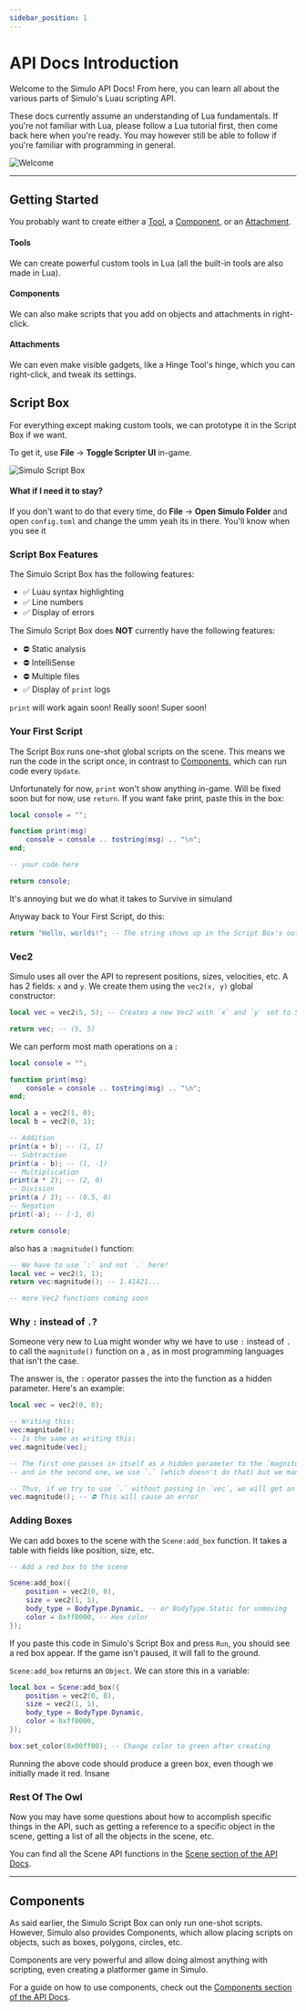```yaml
---
sidebar_position: 1
---
```



# API Docs Introduction

Welcome to the Simulo API Docs! From here, you can learn all about the various parts of Simulo's Luau scripting API.

These docs currently assume an understanding of Lua fundamentals. If you're not familiar with Lua, please follow a Lua tutorial first, then come back here when you're ready. You may however still be able to follow if you're familiar with programming in general.

![Welcome](./img/welcome.png)

---

## Getting Started

You probably want to create either a [Tool](/api/tools), a [Component](/api/Component), or an [Attachment](/api/Attachment).

#### Tools
We can create powerful custom tools in Lua (all the built-in tools are also made in Lua).

#### Components
We can also make scripts that you add on objects and attachments in right-click.

#### Attachments
We can even make visible gadgets, like a Hinge Tool's hinge, which you can right-click, and tweak its settings.

## Script Box

For everything except making custom tools, we can prototype it in the Script Box if we want.

To get it, use **File** → **Toggle Scripter UI** in-game.

![Simulo Script Box](./img/script_box.png)

#### What if I need it to stay?
If you don't want to do that every time, do **File** → **Open Simulo Folder** and open `config.toml` and change the umm yeah its in there. You'll know when you see it

### Script Box Features

The Simulo Script Box has the following features:

-   ✅ Luau syntax highlighting
-   ✅ Line numbers
-   ✅ Display of errors

The Simulo Script Box does **NOT** currently have the following features:

-   ⛔ Static analysis
-   ⛔ IntelliSense
-   ⛔ Multiple files
-   ✅ Display of `print` logs

`print` will work again soon! Really soon! Super soon!

### Your First Script

The Script Box runs one-shot global scripts on the scene. This means we run the code in the script once, in contrast to [Components](#components), which can run code every `Update`.

Unfortunately for now, `print` won't show anything in-game. Will be fixed soon but for now, use `return`. If you want fake print, paste this in the box:
```lua
local console = "";

function print(msg)
    console = console .. tostring(msg) .. "\n";
end;

-- your code here

return console;
```

It's annoying but we do what it takes to Survive in simuland

Anyway back to Your First Script, do this:
```lua
return "Hello, worlds!"; -- The string shows up in the Script Box's output
```

### Vec2

Simulo uses <Type name="vec2" /> all over the API to represent positions, sizes, velocities, etc. A <Type name="vec2" /> has 2 fields: `x` and `y`. We create them using the `vec2(x, y)` global constructor:

```lua
local vec = vec2(5, 5); -- Creates a new Vec2 with `x` and `y` set to 5

return vec; -- (5, 5)
```

We can perform most math operations on a <Type name="vec2" />:

```lua
local console = "";

function print(msg)
    console = console .. tostring(msg) .. "\n";
end;

local a = vec2(1, 0);
local b = vec2(0, 1);

-- Addition
print(a + b); -- (1, 1)
-- Subtraction
print(a - b); -- (1, -1)
-- Multiplication
print(a * 2); -- (2, 0)
-- Division
print(a / 2); -- (0.5, 0)
-- Negation
print(-a); -- (-1, 0)

return console;
```

<Type name="vec2" /> also has a `:magnitude()` function:

```lua
-- We have to use `:` and not `.` here!
local vec = vec2(1, 1);
return vec:magnitude(); -- 1.41421...

-- more Vec2 functions coming soon
```

### Why `:` instead of `.`?

Someone very new to Lua might wonder why we have to use `:` instead of `.` to call the `magnitude()` function on a <Type name="vec2" />, as in most programming languages that isn't the case.

The answer is, the `:` operator passes the <Type name="vec2" /> into the function as a hidden parameter. Here's an example:

```lua
local vec = vec2(0, 0);

-- Writing this:
vec:magnitude();
-- Is the same as writing this:
vec.magnitude(vec);

-- The first one passes in itself as a hidden parameter to the `magnitude` function,
-- and in the second one, we use `.` (which doesn't do that) but we manually pass in `vec`.

-- Thus, if we try to use `.` without passing in `vec`, we will get an error.
vec.magnitude(); -- ⛔ This will cause an error
```

### Adding Boxes

We can add boxes to the scene with the `Scene:add_box` function. It takes a table with fields like position, size, etc.

```lua
-- Add a red box to the scene

Scene:add_box({
    position = vec2(0, 0),
    size = vec2(1, 1),
    body_type = BodyType.Dynamic, -- or BodyType.Static for unmoving
    color = 0xff0000, -- Hex color
});
```

If you paste this code in Simulo's Script Box and press `Run`, you should see a red box appear. If the game isn't paused, it will fall to the ground.

`Scene:add_box` returns an `Object`. We can store this in a variable:

```lua
local box = Scene:add_box({
    position = vec2(0, 0),
    size = vec2(1, 1),
    body_type = BodyType.Dynamic,
    color = 0xff0000,
});

box:set_color(0x00ff00); -- Change color to green after creating
```

Running the above code should produce a green box, even though we initially made it red. Insane

### Rest Of The Owl

Now you may have some questions about how to accomplish specific things in the API, such as getting a reference to a specific object in the scene, getting a list of all the objects in the scene, etc.

You can find all the Scene API functions in the [Scene section of the API Docs](/api/Scene/).

---

## Components

As said earlier, the Simulo Script Box can only run one-shot scripts. However, Simulo also provides Components, which allow placing scripts on objects, such as boxes, polygons, circles, etc.

Components are very powerful and allow doing almost anything with scripting, even creating a platformer game in Simulo.

For a guide on how to use components, check out the [Components section of the API Docs](/api/Component/).
